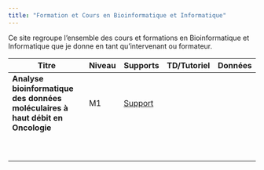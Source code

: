 ```yaml
---
title: "Formation et Cours en Bioinformatique et Informatique"
---
```


Ce site regroupe l'ensemble des cours et formations en Bioinformatique et Informatique que je donne en tant qu'intervenant ou formateur.

| Titre | Niveau | Supports | TD/Tutoriel | Données |
|---------------------------------------|---------|---------|---------|---------|
| **Analyse bioinformatique des données moléculaires à haut débit en Oncologie** | M1 | [Support](./cours/Cours-Master-M1-Genomique-Variants_RNA_Seq.html) |  |  |
|  |  |  |  |  |
|  |  |  |  |  |
|  |  |  |  |  |
|  |  |  |  |  |
|  |  |  |  |  |
|  |  |  |  |  |
|  |  |  |  |  |
|  |  |  |  |  |
|  |  |  |  |  |

